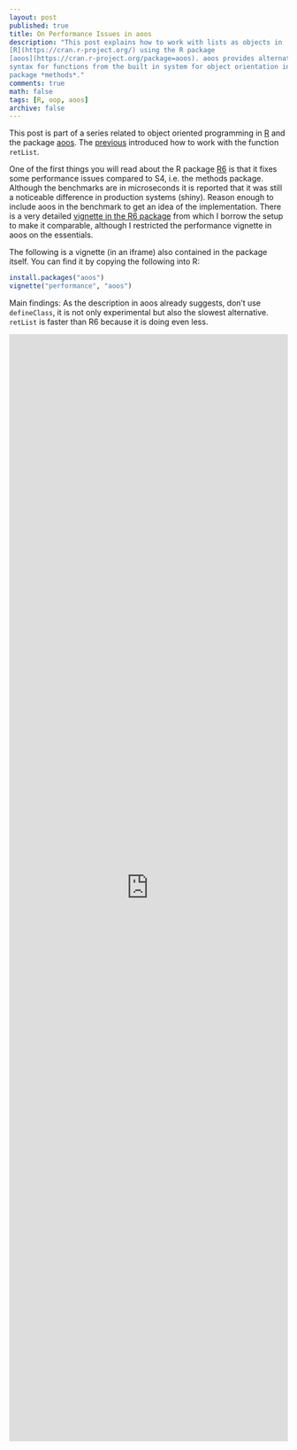 ```yaml
---
layout: post
published: true
title: On Performance Issues in aoos
description: "This post explains how to work with lists as objects in
[R](https://cran.r-project.org/) using the R package
[aoos](https://cran.r-project.org/package=aoos). aoos provides alternative
syntax for functions from the built in system for object orientation in the
package *methods*."
comments: true
math: false
tags: [R, oop, aoos]
archive: false
---
```


This post is part of a series related to object oriented programming
in [R](https://cran.r-project.org/) and the package
[aoos](https://cran.r-project.org/package=aoos). The [previous]({% post_url 2015-09-13-Working-with-lists-as-Objects-in-R %}) introduced how to work with the function  `retList`.

One of the first things you will read about the R package [R6](https://cran.r-project.org/package=R6) is that it fixes some performance issues compared to S4, i.e. the methods package. Although the benchmarks are in microseconds it is reported that it was still a noticeable difference in production systems (shiny). Reason enough to include aoos in the benchmark to get an idea of the implementation. There is a very detailed [vignette in the R6 package](https://cran.r-project.org/web/packages/R6/vignettes/Performance.html) from which I borrow the setup to make it comparable, although I restricted the performance vignette in aoos on the essentials.

The following is a vignette (in an iframe) also contained in the package itself.
You can find it by copying the following into R:

```r
install.packages("aoos")
vignette("performance", "aoos")
```

Main findings: As the description in aoos already suggests, don't use `defineClass`, it is not only experimental but also the slowest alternative. `retList` is faster than R6 because it is doing even less.

<iframe width='100%' height='2000' src="http://wahani.github.io/aoos/vignettes/performance.html" frameborder="0" allowfullscreen></iframe>
